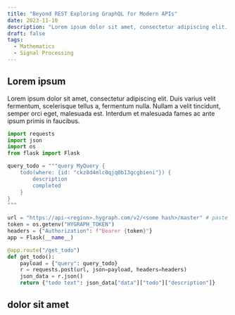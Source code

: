 ```yaml
---
title: "Beyond REST Exploring GraphQL for Modern APIs"
date: 2023-11-10
description: "Lorem ipsum dolor sit amet, consectetur adipiscing elit. Aenean viverra tellus vel sagittis mattis. Suspendisse porta faucibus maximus. Suspendisse ut cursus nisl, vitae facilisis nisl."
draft: false
tags:
  - Mathematics
  - Signal Processing
---
```


## Lorem ipsum

Lorem ipsum dolor sit amet, consectetur adipiscing elit.
Duis varius velit fermentum, scelerisque tellus a, fermentum nulla.
Nullam a velit tincidunt, semper orci eget, malesuada est.
Interdum et malesuada fames ac ante ipsum primis in faucibus.

```python
import requests
import json
import os
from flask import Flask

query_todo = """query MyQuery {
    todo(where: {id: "ckz8d4mlc0qjq0b13gcgbieni"}) {
        description
        completed
    }
}
"""

url = "https://api-<region>.hygraph.com/v2/<some hash>/master" # paste your Content API endpoint
token = os.getenv("HYGRAPH_TOKEN")
headers = {"Authorization": f"Bearer {token}"}
app = Flask(__name__)

@app.route("/get_todo")
def get_todo():
    payload = {"query": query_todo}
    r = requests.post(url, json=payload, headers=headers)
    json_data = r.json()
    return {"todo text": json_data["data"]["todo"]["description"]}

```

## dolor sit amet
